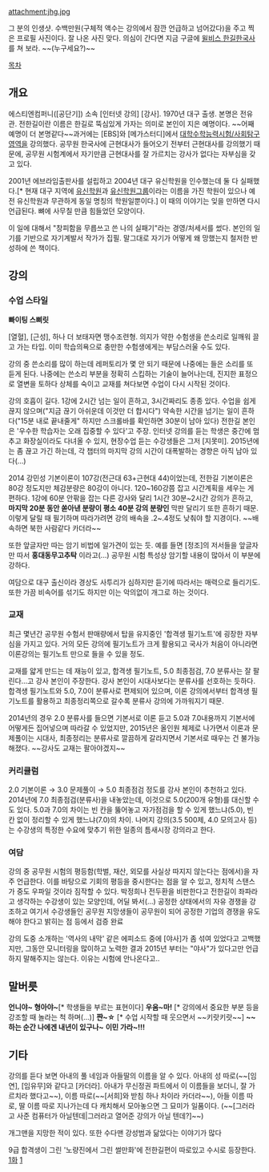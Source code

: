 attachment:jhg.jpg

그 분의 인생샷. 수백만원(구체적 액수는 강의에서 잠깐 언급하고 넘어갔다)을 주고 찍은 프로필 사진이다. 잘 나온 사진 맞다. 의심이 간다면 지금 구글에 [https://www.google.co.kr/search?q=%EC%9C%8C%EB%B9%84%EC%8A%A4+%ED%95%9C%EA%B8%B8%ED%95%9C%EA%B5%AD%EC%82%AC&newwindow=1&hl=ko&source=lnms&tbm=isch 윌비스 한길한국사]를 쳐 보라. ~~(누구세요?)~~

[[목차]]
== 개요 ==
에스티엔컴퍼니([공단기]) 소속 [인터넷 강의] [강사]. 1970년 대구 출생. 본명은 전유관. 전한길이란 이름은 한길로 뚝심있게 가자는 의미로 본인이 지은 예명이다. ~~어째 예명이 더 본명같다~~과거에는 [EBS]와 [메가스터디]에서 [[대학수학능력시험/사회탐구 영역]]을 강의했다. 공무원 한국사에 근현대사가 들어오기 전부터 근현대사를 강의했기 때문에, 공무원 시험계에서 자기만큼 근현대사를 잘 가르치는 강사가 없다는 자부심을 갖고 있다.

2001년 에브라임출판사를 설립하고 2004년 대구 유신학원을 인수했는데 둘 다 실패했다.[* 현재 대구 지역에 [http://www.yousin.co.kr/ 유신학원]과 [http://www.yusinedu.net/ 유신학원그룹]이라는 이름을 가진 학원이 있으나 예전 유신학원과 무관하게 동일 명칭의 학원일뿐이다.] 이 때의 이야기는 잊을 만하면 다시 언급된다. 뼈에 사무칠 만큼 힘들었던 모양이다.

이 일에 대해서 "창피함을 무릅쓰고 쓴 나의 실패기"라는 경영/처세서를 썼다. 본인의 일기를 기반으로 자기계발서 작가가 집필. 말그대로 자기가 어떻게 왜 망했는지 철저한 반성하에 쓴 책이다.

== 강의 ==
=== 수업 스타일 ===

'''빠이팅 스삐릿'''

[열혈], [근성], 하나 더 보태자면 맹수조련형. 의지가 약한 수험생을 쓴소리로 일깨워 끌고 가는 타입. 이미 학습의욕으로 충만한 수험생에게는 부담스러울 수도 있다.

강의 중 쓴소리를 많이 하는데 레퍼토리가 몇 안 되기 때문에 나중에는 들은 소리를 또 듣게 된다. 나중에는 쓴소리 부분을 정확히 스킵하는 기술이 늘어나는데, 진지한 표정으로 열변을 토하다 상체를 숙이고 교재를 쳐다보면 수업이 다시 시작된 것이다.

강의 호흡이 길다. 1강에 2시간 넘는 일이 흔하고, 3시간짜리도 종종 있다. 수업을 쉽게 끊지 않으며("지금 끊기 아쉬운데 이것만 더 합시다") 약속한 시간을 넘기는 일이 흔하다("15분 내로 끝내줄게" 하지만 스크롤바를 확인하면 30분이 남아 있다) 전한길 본인은 '우수한 학습자는 오래 집중할 수 있다'고 주장. 인터넷 강의를 듣는 학생은 중간에 멈추고 화장실이라도 다녀올 수 있지, 현장수업 듣는 수강생들은 그저 [지못미]. 2015년에는 좀 끊고 가긴 하는데, 각 챕터의 마지막 강의 시간이 대폭발하는 경향은 아직 남아 있다(...)

2014 강민성 기본이론이 107강(전근대 63+근현대 44)이었는데, 전한길 기본이론은 80강 정도지만 체감분량은 80강이 아니다. 120~160강쯤 잡고 시간계획을 세우는 게 편하다. 1강에 60분 안팎을 잡는 다른 강사와 달리 1시간 30분~2시간 강의가 흔하고, '''마지막 20분 동안 쏟아낸 분량이 평소 40분 강의 분량인''' 막판 달리기 또한 흔하기 때문. 이렇게 달릴 때 필기하며 따라가려면 강의 배속을 .2~.4정도 낮춰야 할 지경이다. ~~배속하면 북한 사람같다 카더라~~

또한 앞글자만 따는 암기 비법에 일가견이 있는 듯. 예를 들면 [정조]의 저서들을 앞글자만 따서 '''홍대동무고추탁''' 이라고(...) 공무원 시험 특성상 암기할 내용이 많아서 이 부분에 강하다.

여담으로 대구 출신이라 경상도 사투리가 심하지만 듣기에 따라서는 매력으로 들리기도. 또한 가끔 비속어를 섞기도 하지만 이는 악의없이 개그로 하는 것이다.

=== 교재 ===
최근 몇년간 공무원 수험서 판매량에서 탑을 유지중인 '합격생 필기노트'에 굉장한 자부심을 가지고 있다. 거의 모든 강의에 필기노트가 크게 활용되고 국사가 처음이 아니라면 이론강의는 필기노트 만으로 들을 수 있을 정도.

교재를 얇게 만드는 데 재능이 있고, 합격생 필기노트, 5.0 최종점검, 7.0 분류사는 잘 팔린다...고 강사 본인이 주장한다. 강사 본인이 시대사보다는 분류사를 선호하는 듯하다. 합격생 필기노트와 5.0, 7.0이 분류사로 편제되어 있으며, 이론 강의에서부터 합격생 필기노트를 활용하고 최종정리쪽으로 갈수록 분류사 강의에 가까워지기 때문.

2014년의 경우 2.0 분류사를 들으면 기본서로 이론 듣고 5.0과 7.0내용까지 기본서에 어떻게든 집어넣으며 따라갈 수 있었지만, 2015년은 올인원 체제로 나가면서 이론과 문제풀이는 시대사, 최종정리는 분류사로 깔끔하게 갈라지면서 기본서로 때우는 건 불가능해졌다. ~~강사도 교재는 팔아야겠지~~

=== 커리큘럼 ===
2.0 기본이론 → 3.0 문제풀이 → 5.0 최종점검 정도를 강사 본인이 추천하고 있다. 2014년에 7.0 최종점검(분류사)을 내놓았는데, 이것으로 5.0(200개 유형)를 대신할 수도 있다. 5.0과 7.0의 차이는 빈 칸을 뚫어놓고 자가점검을 할 수 있게 했느냐(5.0), 빈 칸 없이 정리할 수 있게 했느냐(7.0)의 차이. 나머지 강의(3.5 500제, 4.0 모의고사 등)는 수강생의 특정한 수요에 맞추기 위한 일종의 틈새시장 강의라고 한다.

=== 여담 ===
강의 중 공무원 시험의 평등함(학벌, 재산, 외모를 사실상 따지지 않는다는 점에서)을 자주 언급한다. 이를 바탕으로 기회의 평등을 중시한다는 점을 알 수 있고, 정치적 스탠스가 중도 우파일 것이라 짐작할 수 있다. 박정희나 전두환을 비판한다고 전한길이 좌파라고 생각하는 수강생이 있는 모양인데, 어딜 봐서(...)
공정한 상태에서의 자유 경쟁을 강조하고 여기서 수강생들인 공무원 지망생들이 공무원이 되어 공정한 기업의 경쟁을 유도해야 한다고 밝히는 점 등에서 검증 완료

강의 도중 소개하는 '역사의 내막' 같은 에피소드 중에 [야사]가 좀 섞여 있었다고 고백했지만, 그동안 모니터링을 많이하고 노력한 결과 2015년 부터는 "야사"가 있다고만 언급하지 말해주지는 않는다. 이유는 시험에 안나온다고.. 

== 말버릇 ==

'''언니야~ 형아야~'''[* 학생들을 부르는 표현이다]
'''우움~마!''' [* 강의에서 중요한 부분 등을 강조할 때 놀라는 척 하며(...)]
'''쨘~☆''' [* 수업 시작할 때 웃으면서 ~~키랏키랏~~]
'''~~하는 순간 나에겐 내년이 있구나~'''
'''이민 가라~!!!'''


== 기타 ==
강의를 듣다 보면 아내의 풀 네임과 아들딸의 이름을 알 수 있다. 아내의 성 따로(~~[임연], [임유무]와 같다고 [카더라]. 아내가 무신정권 파트에서 이 이름들을 보더니, 잘 가르치라 했다고~~), 이름 따로(~~[서희]와 받침 하나 차이라 카더라~~), 아들 이름 따로, 딸 이름 따로 지나가는데 다 캐치해서 모아놓으면 그 묘미가 일품이다. (~~[그러라고 사준 컴퓨터가 아닐텐데|그러라고 열어준 강의가 아닐 텐데?]~~)

개그맨을 지망한 적이 있다. 또한 수다맨 강성범과 닮았다는 이야기가 많다

9급 합격생이 그린 '노량진에서 그린 썰만화'에 전한길편이 따로있고 수시로 등장한다. [http://gall.dcinside.com/board/view/?id=cartoon&no=276322&page=1&search_pos=&s_type=search_all&s_keyword=%EB%85%B8%EB%9F%89%EC%A7%84|전한길편 1화] [http://gall.dcinside.com/board/view/?id=cartoon&no=276338&page=1&search_pos=&s_type=search_all&s_keyword=%EB%85%B8%EB%9F%89%EC%A7%84|2화]
